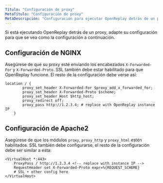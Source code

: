 ```yaml
---
Título: "Configuración de proxy"
MetaTítulo: "Configuración de proxy"
MetaDescripción: "Configuración para ejecutar OpenReplay detrás de un proxy como NGINX o Apache2".
---
```


Si está ejecutando OpenReplay detrás de un proxy, adapte su configuración para que se vea como la configuración a continuación.

## Configuración de NGINX

Asegúrese de que su proxy esté enviando los encabezados `X-Forwarded-For` y `X-Forwarded-Proto`. SSL también debe estar habilitado para que OpenReplay funcione. El resto de la configuración debe verse así:


```nginx
location / {
        proxy_set_header X-Forwarded-For $proxy_add_x_forwarded_for;
        proxy_set_header X-Forwarded-Proto $scheme;
        proxy_set_header Host $http_host;
        proxy_redirect off;
        proxy_pass http://1.2.3.4; # replace with OpenReplay instance IP
    }
```


## Configuración de Apache2

Asegúrese de que los módulos `proxy`, `proxy_http` y `proxy_html` estén habilitados. SSL también debe configurarse, el resto de la configuración debe ser similar a esta:


```apacheconf
<VirtualHost *:443>
    ProxyPass / http://1.2.3.4 <!-- replace with instance IP -->
    RequestHeader set X-Forwarded-Proto expr=%{REQUEST_SCHEME}
    # SSL + other config here
</VirtualHost>
```

